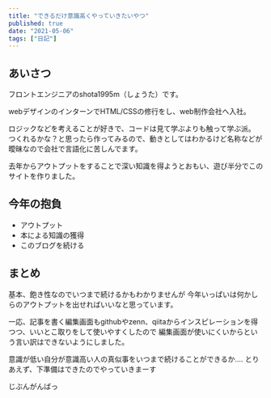 ```yaml
---
title: "できるだけ意識高くやっていきたいやつ"
published: true
date: "2021-05-06"
tags: ["日記"]
---
```


## あいさつ
フロントエンジニアのshota1995m（しょうた）です。

webデザインのインターンでHTML/CSSの修行をし、web制作会社へ入社。

ロジックなどを考えることが好きで、コードは見て学ぶよりも触って学ぶ派。
つくれるかな？と思ったら作ってみるので、動きとしてはわかるけど名称などが曖昧なので会社で言語化に苦しんでます。

去年からアウトプットをすることで深い知識を得ようとおもい、遊び半分でこのサイトを作りました。


## 今年の抱負

- アウトプット
- 本による知識の獲得
- このブログを続ける

## まとめ

基本、飽き性なのでいつまで続けるかもわかりませんが
今年いっぱいは何かしらのアウトプットを出せればいいなと思っています。

一応、記事を書く編集画面もgithubやzenn、qiitaからインスピレーションを得つつ、いいとこ取りをして使いやすくしたので
編集画面が使いにくいからという言い訳はできないようにしました。

意識が低い自分が意識高い人の真似事をいつまで続けることができるか....
とりあえず、下準備はできたのでやっていきまーす

じぶんがんばっ
